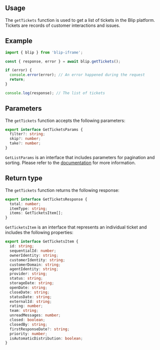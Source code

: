 

## Usage

The `getTickets` function is used to get a list of tickets in the Blip platform.
Tickets are records of customer interactions and issues.

## Example

```ts
import { blip } from 'blip-iframe';

const { response, error } = await blip.getTickets();

if (error) {
  console.error(error); // An error happened during the request
  return;
}

console.log(response); // The list of tickets
```

## Parameters

The `getTickets` function accepts the following parameters:

```ts
export interface GetTicketsParams {
  filter?: string;
  skip?: number;
  take?: number;
}
```

`GetListParams` is an interface that includes parameters for pagination and sorting. Please refer to the [documentation](/utils/parseListParams) for more information.

## Return type

The `getTickets` function returns the following response:

```ts
export interface GetTicketsResponse {
  total: number;
  itemType: string;
  items: GetTicketsItem[];
}
```

`GetTicketsItem` is an interface that represents an individual ticket and includes the following properties:

```ts
export interface GetTicketsItem {
  id: string;
  sequentialId: number;
  ownerIdentity: string;
  customerIdentity: string;
  customerDomain: string;
  agentIdentity: string;
  provider: string;
  status: string;
  storageDate: string;
  openDate: string;
  closeDate: string;
  statusDate: string;
  externalId: string;
  rating: number;
  team: string;
  unreadMessages: number;
  closed: boolean;
  closedBy: string;
  firstResponseDate?: string;
  priority: number;
  isAutomaticDistribution: boolean;
}
```
